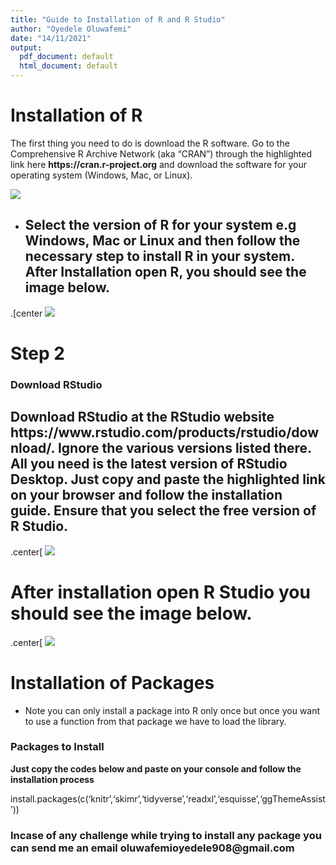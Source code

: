 ```yaml
---
title: "Guide to Installation of R and R Studio"
author: "Oyedele Oluwafemi"
date: "14/11/2021"
output:
  pdf_document: default
  html_document: default
---
```


# Installation of R

The first thing you need to do is download the R software. Go to the Comprehensive R Archive Network (aka “CRAN”) through the highlighted link here **https://cran.r-project.org** and download the software for your operating system (Windows, Mac, or Linux).


![](images/download-r.png)

- Select the version of R for your system e.g Windows, Mac or Linux and then follow the necessary step to install R in your system. After Installation open R, you should see the image below.
---
\newpage

.[center
![](images/R.jpg)

# Step 2 

### Download RStudio

Download RStudio at the RStudio website **https://www.rstudio.com/products/rstudio/download/**. Ignore the various versions listed there. All you need is the latest version of RStudio Desktop. Just copy and paste the highlighted link on your browser and follow the installation guide. Ensure that you select the free version of R Studio.
---

.center[
![](images/download-rstudio.png)

# After installation open R Studio you should see the image below.

.center[
![](images/rstudio-panes-highlight-environment.png)


# Installation of Packages

- Note you can only install a package into R only once but once you want to use a function from that package we have to load the library.

###   Packages to Install   ####

**Just copy the codes below and paste on your console and follow the installation process**

install.packages(c('knitr','skimr','tidyverse','readxl','esquisse','ggThemeAssist'))

### Incase of any challenge while trying to install any package you can send me an email **oluwafemioyedele908@gmail.com**